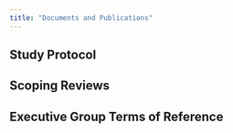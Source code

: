 ```yaml
---
title: "Documents and Publications"
---
```

## Study Protocol

## Scoping Reviews

## Executive Group Terms of Reference

